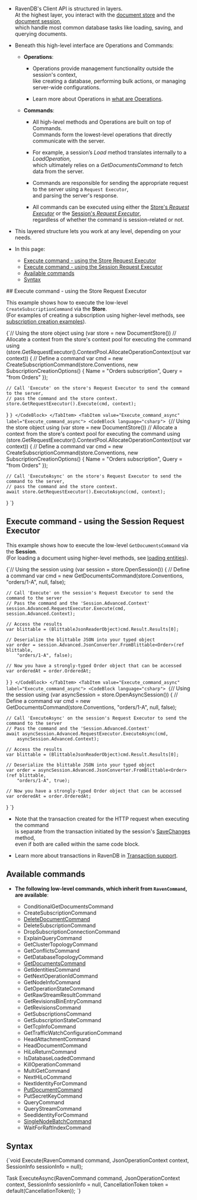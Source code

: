 
<Admonition type="note" title="">

* RavenDB's Client API is structured in layers.  
  At the highest layer, you interact with the [document store](../../client-api/what-is-a-document-store.mdx) and the [document session](../../client-api/session/what-is-a-session-and-how-does-it-work.mdx),  
  which handle most common database tasks like loading, saving, and querying documents.

* Beneath this high-level interface are Operations and Commands:

    * **Operations**:

        * Operations provide management functionality outside the session's context,  
          like creating a database, performing bulk actions, or managing server-wide configurations.

        * Learn more about Operations in [what are Operations](../../client-api/operations/what-are-operations.mdx).

    * **Commands**:

        * All high-level methods and Operations are built on top of Commands.  
          Commands form the lowest-level operations that directly communicate with the server.

        * For example, a session’s _Load_ method translates internally to a _LoadOperation_,  
          which ultimately relies on a _GetDocumentsCommand_ to fetch data from the server.

        * Commands are responsible for sending the appropriate request to the server using a `Request Executor`,  
          and parsing the server's response.

        * All commands can be executed using either the [Store's _Request Executor_](../../client-api/commands/overview.mdx#execute-command---using-the-store)
          or the [Session's _Request Executor_](../../client-api/commands/overview.mdx#execute-command---using-the-session),  
          regardless of whether the command is session-related or not.

* This layered structure lets you work at any level, depending on your needs.

* In this page:
    * [Execute command - using the Store Request Executor](../../client-api/commands/overview.mdx#execute-command---using-the-store-request-executor)
    * [Execute command - using the Session Request Executor](../../client-api/commands/overview.mdx#execute-command---using-the-session-request-executor)
    * [Available commands](../../client-api/commands/overview.mdx#available-commands)
    * [Syntax](../../client-api/commands/overview.mdx#syntax)

</Admonition>
## Execute command - using the Store Request Executor

This example shows how to execute the low-level `CreateSubscriptionCommand` via the **Store**.  
(For examples of creating a subscription using higher-level methods, see [subscription creation examples](../../client-api/data-subscriptions/creation/examples.mdx)).

<Tabs groupId='languageSyntax'>
<TabItem value="Execute_command" label="Execute_command">
<CodeBlock language="csharp">
{`// Using the store object
using (var store = new DocumentStore())
// Allocate a context from the store's context pool for executing the command
using (store.GetRequestExecutor().ContextPool.AllocateOperationContext(out var context))
{
    // Define a command
    var cmd = new CreateSubscriptionCommand(store.Conventions,
        new SubscriptionCreationOptions()
    {
        Name = "Orders subscription",
        Query = "from Orders" 
    });
    
    // Call 'Execute' on the store's Request Executor to send the command to the server,
    // pass the command and the store context.
    store.GetRequestExecutor().Execute(cmd, context);
}
`}
</CodeBlock>
</TabItem>
<TabItem value="Execute_command_async" label="Execute_command_async">
<CodeBlock language="csharp">
{`// Using the store object
using (var store = new DocumentStore())
// Allocate a context from the store's context pool for executing the command
using (store.GetRequestExecutor().ContextPool.AllocateOperationContext(out var context))
{
    // Define a command
    var cmd = new CreateSubscriptionCommand(store.Conventions,
        new SubscriptionCreationOptions()
    {
        Name = "Orders subscription",
        Query = "from Orders" 
    });
    
    // Call 'ExecuteAsync' on the store's Request Executor to send the command to the server,
    // pass the command and the store context.
    await store.GetRequestExecutor().ExecuteAsync(cmd, context);
}
`}
</CodeBlock>
</TabItem>
</Tabs>



## Execute command - using the Session Request Executor

This example shows how to execute the low-level `GetDocumentsCommand` via the **Session**.  
(For loading a document using higher-level methods, see [loading entities](../../client-api/session/loading-entities.mdx)).

<Tabs groupId='languageSyntax'>
<TabItem value="Execute_command" label="Execute_command">
<CodeBlock language="csharp">
{`// Using the session
using (var session = store.OpenSession())
{
    // Define a command
    var cmd = new GetDocumentsCommand(store.Conventions, "orders/1-A", null, false);

    // Call 'Execute' on the session's Request Executor to send the command to the server
    // Pass the command and the 'Session.Advanced.Context'
    session.Advanced.RequestExecutor.Execute(cmd, session.Advanced.Context);
    
    // Access the results
    var blittable = (BlittableJsonReaderObject)cmd.Result.Results[0];

    // Deserialize the blittable JSON into your typed object
    var order = session.Advanced.JsonConverter.FromBlittable<Order>(ref blittable,
        "orders/1-A", false);

    // Now you have a strongly-typed Order object that can be accessed
    var orderedAt = order.OrderedAt;
}
`}
</CodeBlock>
</TabItem>
<TabItem value="Execute_command_async" label="Execute_command_async">
<CodeBlock language="csharp">
{`// Using the session
using (var asyncSession = store.OpenAsyncSession())
{
    // Define a command
    var cmd = new GetDocumentsCommand(store.Conventions, "orders/1-A", null, false);
    
    // Call 'ExecuteAsync' on the session's Request Executor to send the command to the server
    // Pass the command and the 'Session.Advanced.Context'
    await asyncSession.Advanced.RequestExecutor.ExecuteAsync(cmd, 
        asyncSession.Advanced.Context);
    
    // Access the results
    var blittable = (BlittableJsonReaderObject)cmd.Result.Results[0];

    // Deserialize the blittable JSON into your typed object
    var order = asyncSession.Advanced.JsonConverter.FromBlittable<Order>(ref blittable,
        "orders/1-A", true);

    // Now you have a strongly-typed Order object that can be accessed
    var orderedAt = order.OrderedAt;
}
`}
</CodeBlock>
</TabItem>
</Tabs>

* Note that the transaction created for the HTTP request when executing the command  
  is separate from the transaction initiated by the session's [SaveChanges](../../client-api/session/saving-changes.mdx) method,  
  even if both are called within the same code block.

* Learn more about transactions in RavenDB in [Transaction support](../../client-api/faq/transaction-support.mdx).



## Available commands

* **The following low-level commands, which inherit from `RavenCommand`, are available**:

    * ConditionalGetDocumentsCommand  
    * CreateSubscriptionCommand  
    * [DeleteDocumentCommand](../../client-api/commands/documents/delete.mdx)  
    * DeleteSubscriptionCommand  
    * DropSubscriptionConnectionCommand  
    * ExplainQueryCommand  
    * GetClusterTopologyCommand  
    * GetConflictsCommand  
    * GetDatabaseTopologyCommand  
    * [GetDocumentsCommand](../../client-api/commands/documents/get.mdx)  
    * GetIdentitiesCommand  
    * GetNextOperationIdCommand  
    * GetNodeInfoCommand  
    * GetOperationStateCommand  
    * GetRawStreamResultCommand  
    * GetRevisionsBinEntryCommand  
    * GetRevisionsCommand  
    * GetSubscriptionsCommand  
    * GetSubscriptionStateCommand  
    * GetTcpInfoCommand  
    * GetTrafficWatchConfigurationCommand  
    * HeadAttachmentCommand  
    * HeadDocumentCommand  
    * HiLoReturnCommand  
    * IsDatabaseLoadedCommand  
    * KillOperationCommand  
    * MultiGetCommand  
    * NextHiLoCommand  
    * NextIdentityForCommand  
    * [PutDocumentCommand](../../client-api/commands/documents/put.mdx)  
    * PutSecretKeyCommand  
    * QueryCommand  
    * QueryStreamCommand  
    * SeedIdentityForCommand
    * [SingleNodeBatchCommand](../../client-api/commands/batches/how-to-send-multiple-commands-using-a-batch.mdx)  
    * WaitForRaftIndexCommand  



## Syntax

<TabItem value="execute_syntax" label="execute_syntax">
<CodeBlock language="csharp">
{`void Execute<TResult>(RavenCommand<TResult> command,
        JsonOperationContext context,
        SessionInfo sessionInfo = null);

Task ExecuteAsync<TResult>(RavenCommand<TResult> command,
        JsonOperationContext context,
        SessionInfo sessionInfo = null,
        CancellationToken token = default(CancellationToken));
`}
</CodeBlock>
</TabItem>




